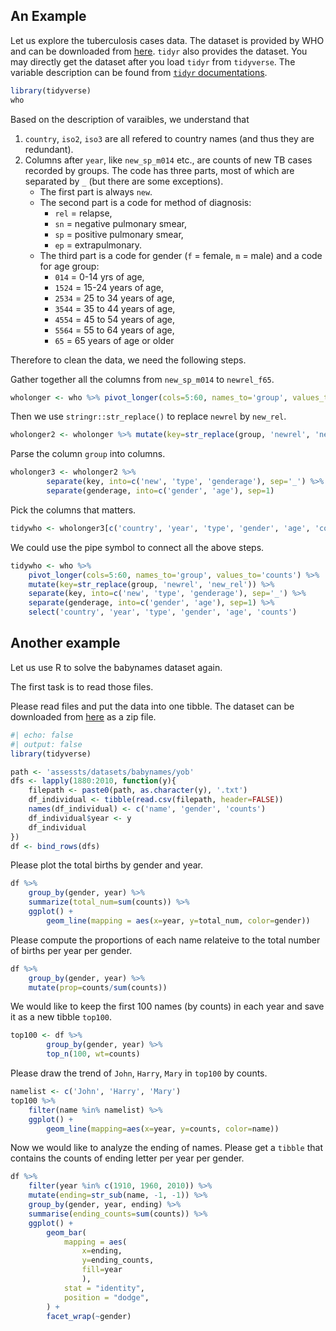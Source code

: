 

## An Example
Let us explore the tuberculosis cases data. The dataset is provided by WHO and can be downloaded from [here](https://www.who.int/teams/global-tuberculosis-programme/data). `tidyr` also provides the dataset. You may directly get the dataset after you load `tidyr` from `tidyverse`. The variable description can be found from [`tidyr` documentations](https://tidyr.tidyverse.org/reference/who.html).


```r
library(tidyverse)
who
```
Based on the description of varaibles, we understand that

1. `country`, `iso2`, `iso3` are all refered to country names (and thus they are redundant).
2. Columns after `year`, like `new_sp_m014` etc., are counts of new TB cases recorded by groups. The code has three parts, most of which are separated by `_` (but there are some exceptions). 
    - The first part is always `new`.
    - The second part is a code for method of diagnosis:
        - `rel` = relapse,
        - `sn` = negative pulmonary smear,
        - `sp` = positive pulmonary smear, 
        - `ep` = extrapulmonary.
    - The third part is a code for gender (`f` = female, `m` = male) and a code for age group:
        - `014` = 0-14 yrs of age, 
        - `1524` = 15-24 years of age, 
        - `2534` = 25 to 34 years of age,
        - `3544` = 35 to 44 years of age,
        - `4554` = 45 to 54 years of age,
        - `5564` = 55 to 64 years of age,
        - `65` = 65 years of age or older

Therefore to clean the data, we need the following steps.


::: {#exm-}
Gather together all the columns from `new_sp_m014` to `newrel_f65`.

::: {.callout-tip collapse='true'}

```r
wholonger <- who %>% pivot_longer(cols=5:60, names_to='group', values_to='counts')
```

:::

:::


Then we use `stringr::str_replace()` to replace `newrel` by `new_rel`.

```r
wholonger2 <- wholonger %>% mutate(key=str_replace(group, 'newrel', 'new_rel'))
```


::: {#exm-}
Parse the column `group` into columns.

::: {.callout-tip collapse='true'}

```r
wholonger3 <- wholonger2 %>% 
        separate(key, into=c('new', 'type', 'genderage'), sep='_') %>% 
        separate(genderage, into=c('gender', 'age'), sep=1)
```
:::
:::



::: {#exm-}
Pick the columns that matters.

::: {.callout-tip collapse='true'}

```r
tidywho <- wholonger3[c('country', 'year', 'type', 'gender', 'age', 'counts')]
```

:::
:::


We could use the pipe symbol to connect all the above steps.


::: {.callout-tip collapse='true'}

```r
tidywho <- who %>% 
    pivot_longer(cols=5:60, names_to='group', values_to='counts') %>% 
    mutate(key=str_replace(group, 'newrel', 'new_rel')) %>% 
    separate(key, into=c('new', 'type', 'genderage'), sep='_') %>% 
    separate(genderage, into=c('gender', 'age'), sep=1) %>% 
    select('country', 'year', 'type', 'gender', 'age', 'counts')
```

:::



## Another example

Let us use R to solve the babynames dataset again. 

The first task is to read those files.


::: {#exm-}
Please read files and put the data into one tibble. The dataset can be downloaded from [here](assests/datasets/babynames.zip) as a zip file.

```r
#| echo: false
#| output: false
library(tidyverse)
```

::: {.callout-tip collapse="true"}


```r
path <- 'assessts/datasets/babynames/yob'
dfs <- lapply(1880:2010, function(y){
    filepath <- paste0(path, as.character(y), '.txt')
    df_individual <- tibble(read.csv(filepath, header=FALSE))
    names(df_individual) <- c('name', 'gender', 'counts')
    df_individual$year <- y
    df_individual
})
df <- bind_rows(dfs)
```
:::
:::



::: {#exm-}
Please plot the total births by gender and year.

::: {.callout-tip collapse="true"}

```r
df %>% 
    group_by(gender, year) %>% 
    summarize(total_num=sum(counts)) %>% 
    ggplot() +
        geom_line(mapping = aes(x=year, y=total_num, color=gender))

```

:::

:::


::: {#exm-}
Please compute the proportions of each name relateive to the total number of births per year per gender. 

::: {.callout-tip collpase='true'}

```r
df %>% 
    group_by(gender, year) %>% 
    mutate(prop=counts/sum(counts))
```

:::
:::



::: {#exm-}
We would like to keep the first 100 names (by counts) in each year and save it as a new tibble `top100`.

::: {.callout-tip collapse="true"}

```r
top100 <- df %>% 
        group_by(gender, year) %>% 
        top_n(100, wt=counts)
```

:::
:::


::: {#exm-}
Please draw the trend of `John`, `Harry`, `Mary` in `top100` by counts.

::: {.callout-tip collapse="true"}

```r
namelist <- c('John', 'Harry', 'Mary')
top100 %>% 
    filter(name %in% namelist) %>% 
    ggplot() +
        geom_line(mapping=aes(x=year, y=counts, color=name))
```

:::
:::


::: {#exm-}
Now we would like to analyze the ending of names. Please get a `tibble` that contains the counts of ending letter per year per gender.

::: {.callout-tip collapse="true"}

```r
df %>% 
    filter(year %in% c(1910, 1960, 2010)) %>% 
    mutate(ending=str_sub(name, -1, -1)) %>% 
    group_by(gender, year, ending) %>% 
    summarise(ending_counts=sum(counts)) %>% 
    ggplot() +
        geom_bar(
            mapping = aes(
                x=ending, 
                y=ending_counts, 
                fill=year
                ), 
            stat = "identity", 
            position = "dodge",
        ) +
        facet_wrap(~gender)
```

:::
:::